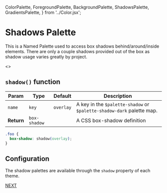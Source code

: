   ColorPalette,
  ForegroundPalette,
  BackgroundPalette,
  ShadowsPalette,
  GradientsPalette,
} from '../Color.jsx';

<Meta title="Colors/Shadow Palette" />

# Shadows Palette

This is a Named Palette used to access box shadows behind/around/inside elements.
There are only a couple shadows provided out of the box as shadow usage varies
greatly by project.

<Story name="Shadow Palette">
  <>
    <ShadowsPalette name="Shadow" />
    <ShadowsPalette name="Shadow Dark" />
  </>
</Story>

## `shadow()` function

| Param | Type | Default | Description |
| --- | --- | --- | --- |
| `name` | `key` | `overlay` | A key in the `$palette-shadow` or `$palette-shadow-dark` palette map. |
| __Return__ | `box-shadow` | | A CSS box-shadow definition |

```css
.foo {
  box-shadow: shadow(overlay);
}
```

## Configuration

The shadow palettes are available through the `shadow`
property of each theme.

[NEXT](/?path=/docs/colors-gradient-palette--gradient-palette)


